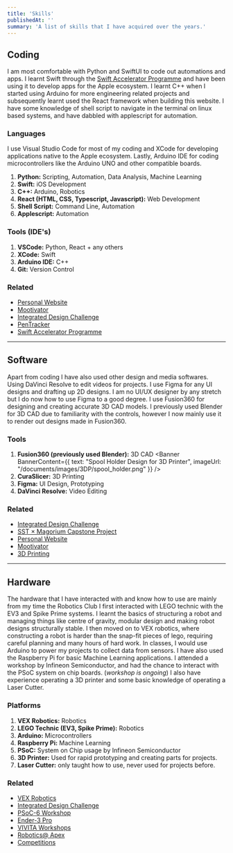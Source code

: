 ```yaml
---
title: 'Skills'
publishedAt: ''
summary: 'A list of skills that I have acquired over the years.'
---
```


## Coding
I am most comfortable with Python and SwiftUI to code out automations and apps. 
I learnt Swift through the [Swift Accelerator Programme](https://swiftinsg.org) and have been using it to develop apps for the Apple ecosystem.
I learnt C++ when I started using Arduino for more engineering related projects and subsequently learnt used the React framework when building this website. 
I have some knowledge of shell script to navigate in the terminal on linux based systems, and have dabbled with applescript for automation. 

### Languages
I use Visual Studio Code for most of my coding and XCode for developing applications native to the Apple ecosystem. 
Lastly, Arduino IDE for coding microcontrollers like the Arduino UNO and other compatible boards.

1. **Python:** Scripting, Automation, Data Analysis, Machine Learning
1. **Swift:** iOS Development
1. **C++:** Arduino, Robotics
1. **React (HTML, CSS, Typescript, Javascript):** Web Development
1. **Shell Script:** Command Line, Automation
1. **Applescript:** Automation

### Tools (IDE's)
1. **VSCode:** Python, React + any others
1. **XCode:** Swift
1. **Arduino IDE:** C++
1. **Git:** Version Control

### Related
- [Personal Website](/mdx/projects/personal-website)
- [Mootivator](/mdx/projects/mootivator)
- [Integrated Design Challenge](/mdx/projects/integrated-design-challenge)
- [PenTracker](/mdx/projects/pentracker)
- [Swift Accelerator Programme](https://swiftinsg.org)

---
## Software

Apart from coding I have also used other design and media softwares. Using DaVinci Resolve to edit videos for projects. I use Figma for any UI designs and drafting up 2D designs. I am no UI/UX designer by any stretch but I do now how to use Figma to a good degree. 
I use Fusion360 for designing and creating accurate 3D CAD models. I previously used Blender for 3D CAD due to familiarity with the controls, however I now mainly use it to render out designs made in Fusion360.

### Tools
1. **Fusion360 (previously used Blender):** 3D CAD
<Banner BannerContent={{
        text: "Spool Holder Design for 3D Printer",
        imageUrl: "/documents/images/3DP/spool_holder.png"
      }} />
1. **CuraSlicer:** 3D Printing
1. **Figma:** UI Design, Prototyping
1. **DaVinci Resolve:** Video Editing

### Related
- [Integrated Design Challenge](/mdx/projects/integrated-design-challenge)
- [SST × Magorium Capstone Project](/mdx/projects/capstone-project)
- [Personal Website](/mdx/projects/personal-website)
- [Mootivator](/mdx/projects/mootivator)
- [3D Printing](/mdx/areas/3d-printing/3d-printing)

---
## Hardware
The hardware that I have interacted with and know how to use are mainly from my time the Robotics Club
I first interacted with LEGO technic with the EV3 and Spike Prime systems. I learnt the basics of structuring a robot and managing things like centre of gravity, modular design and making robot designs structurally stable. 
I then moved on to VEX robotics, where constructing a robot is harder than the snap-fit pieces of lego, requiring careful planning and many hours of hard work.
In classes, I would use Arduino to power my projects to collect data from sensors. I have also used the Raspberry Pi for basic Machine Learning applications.
I attended a workshop by Infineon Semiconductor, and had the chance to interact with the PSoC system on chip boards. (_workshop is ongoing_)
I also have experience operating a 3D printer and some basic knowledge of operating a Laser Cutter. 

### Platforms
1. **VEX Robotics:** Robotics
1. **LEGO Technic (EV3, Spike Prime):** Robotics
1. **Arduino:** Microcontrollers 
1. **Raspberry Pi:** Machine Learning 
1. **PSoC:** System on Chip usage by Infineon Semiconductor
1. **3D Printer:** Used for rapid prototyping and creating parts for projects.
1. **Laser Cutter:** only taught how to use, never used for projects before. 

### Related
- [VEX Robotics](/mdx/areas/robotics/vex-robotics)
- [Integrated Design Challenge](/mdx/projects/integrated-design-challenge)
- [PSoC-6 Workshop](/mdx/areas/workshops/psoc-6-workshop)
- [Ender-3 Pro](/mdx/areas/3d-printing/ender-3-pro)
- [VIVITA Workshops](/mdx/areas/workshops/vivita-workshops)
- [Robotics@ Apex](/mdx/areas/robotics/robotics-at-apex)
- [Competitions](/mdx/pages/awards-competitions)

